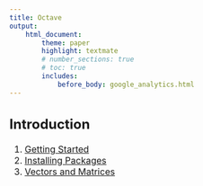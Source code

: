 ```yaml
---
title: Octave
output:
    html_document:
        theme: paper
        highlight: textmate
        # number_sections: true
        # toc: true
        includes:
            before_body: google_analytics.html
---
```


<font size="3">

## Introduction
1. [Getting Started](octave/intro/getting_started.html)
2. [Installing Packages](octave/intro/packages.html)
3. [Vectors and Matrices](octave/intro/vectors_matrices.html)
<!-- 4. [Strings](octave/intro/strings.html) -->
<!-- 5. [Loops and If Statements](octave/intro/loops_if_statements.html) -->
<!-- 6. [Cells](octave/intro/cells.html) -->
<!-- 7. [File IO](octave/intro/file_io.html) -->
<!-- 8. [Functions](octave/intro/functions.html) -->

</font>
